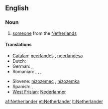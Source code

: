 ==English==

===Noun===
{{en-noun}}

# [[someone]] from the [[Netherlands]]

====Translations====
{{trans-top|someone from the Netherlands}}
* [[Catalan]]: [[neerlandès]] {{m}}, [[neerlandesa]] {{f}}
* Dutch: {{t+|nl|Nederlander|m}}
* German: {{t+|de|Niederländer|m}}, {{t+|de|Niederländerin|f}}
* Romanian: {{t-|ro|olandez|m}}, {{t+|ro|olandeză|f}}, {{t-|ro|olandezi|m|p}}, {{t-|ro|olandeze|f|p}}
{{trans-mid}}
* Slovene: [[nizozemec]] {{m}}, [[nizozemka]] {{f}}
* Spanish: {{t+|es|neerlandés|m}}, {{t+|es|neerlandesa|f}}
* [[West Frisian]]: [[Nederlanner]] {{m}}
{{trans-bottom}}

[[af:Netherlander]]
[[et:Netherlander]]
[[lt:Netherlander]]